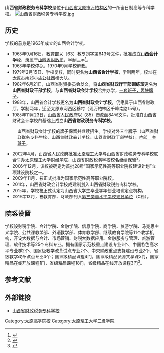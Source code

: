 {{coord|37.85169|112.51084|display=title}}
{{Infobox University
| name = 山西省财政税务专科学校
| EnglishName = Shanxi Finance & Taxation College
| image = 
| Motto = 至诚至信，至善至美
| established = 1963年
| type = 公立
| president = [[赵丽生|赵丽生]]教授
| faculty = 教职员工430人<ref name="About">{{cite web|title=学校简介|url=http://www.sxftc.edu.cn:8089/schoolww/list.htm?id=107|publisher=山西省财政税务专科学校网站|accessdate=2014-01-27|archive-url=https://web.archive.org/web/20150321070914/http://www.sxftc.edu.cn:8089/schoolww/list.htm?id=107|archive-date=2015-03-21|dead-url=yes}}</ref>
| staff = 
| students = 全日制在校生5355人，函授生703人<ref name="About"/>
| address = [[山西省|山西省]][[太原市|太原市]][[万柏林区|万柏林区]][[千峰南路|千峰南路]]25号
| website = https://www.sxftc.edu.cn/
}}

'''山西省财政税务专科学校'''是位于[[山西省|山西省]][[太原市|太原市]][[万柏林区|万柏林区]]的一所全日制高等专科学校。
[[File:山西省财政税务专科学校.jpg|thumb]]

== 历史 ==
学校的前身是1963年成立的山西会计学校。
*1963年9月16日，[[中华人民共和国教育部|教育部]]以（63）教专刘字第643号文件，批准成立'''山西会计学校'''，隶属于[[山西省财政厅|山西省财政厅]]，学制三年<ref name="History">{{cite web|title=历史沿革|url=http://www.sxftc.edu.cn/1/14.htm|publisher=山西省财政税务专科学校网站|accessdate=2014-01-27}}{{dead link|date=2017年12月 |bot=InternetArchiveBot |fix-attempted=yes }}</ref>。
*1966年学校停办。1970年9月学校解散。
*1979年2月15日，学校复校，同时更名为'''山西省会计学校'''，学制两年，校址在[[太原市|太原市]]南郊小店公社西桥大队。
*1982年6月21日，山西省财贸委员会发文，将'''山西省财政厅干部训练班'''更名为'''山西省财政干部学校'''，与'''山西省财政会计学校'''合并办学，[[一个机构多块牌子|一套班子，两块牌子]]。
*1983年，山西省会计学校更名为'''山西省财政会计学校'''，仍隶属于山西省财政厅，学制两年，迁至太原市河西区移村（现万柏林区千峰南路15号）。
*1985年11月23日，[[山西省人民政府|山西省人民政府]]以（85）晋政函84号文件，批准在山西省财政会计学校的基础上成立'''山西省财政税务专科学校'''。
:山西省财政会计学校的牌子保留并继续招生。学校对外三个牌子（山西省财政税务专科学校、山西省财政会计学校、山西省财政干部学校），[[一个机构多块牌子|内部一套班子]]。
*2002年4月，山西省人民政府批准[[太原理工大学|太原理工大学]]与山西省财政税务专科学校联合举办[[太原理工大学财经学院|太原理工大学财经学院]]，山西省财政税务学校校名继续保留<ref name="Files">{{cite book|author=山西省教育厅|title=山西高等学校发展纪实|year=2005|publisher=山西教育印刷厂}}</ref>。
*2006年12月，该校被确定为首批28所“国家示范性高等职业院校建设计划”立项建设院校之一。
*2009年11月，被正式批准为国家示范性高等职业院校。
*2011年，山西省财政会计学校成建制划入山西省财政税务专科学校。
*2015年，学校被正式认定为山西省大学生毕业学年创业培训定点机构。
*2019年12月，被教育部、财政部列入[[中国特色高水平高职学校和专业建设计划|第三类高水平学校建设单位]]（C档）。

== 院系设置 ==
学校设财税学院、会计学院、金融学院、信息学院、商学院、旅游学院、马克思主义学院、公共课教学部、外语教学部、体育教学部、继续教育学院等11个教学机构，开设大数据与会计、市场营销、财税大数据应用、金融服务与管理、旅游管理、软件技术等25个专科专业。拥有国家示范校重点建设专业6个、中国特色高水平专业群2个、国家级教学改革试点专业2个、中央财政重点支持建设专业2个、省级教学改革试点专业4个；国家级精品课程4门，国家级精品资源共享课3门，国家精品在线开放课程1门，省级精品课程18门，省级精品在线开放课程3门<ref>{{Cite web|title=存档副本|url=https://www.sxftc.edu.cn/xxgk/xxjj.htm|accessdate=2019-12-31|archive-url=https://web.archive.org/web/20191231064205/https://www.sxftc.edu.cn/xxgk/xxjj.htm|archive-date=2019-12-31|dead-url=no}}</ref>。

== 参考文献 ==
<div class="references-small">
<references />
</div>

==外部链接==
*[http://www.sxftc.edu.cn 山西省财政税务专科学校] {{Wayback|url=http://www.sxftc.edu.cn/ |date=20110902035633 }}

{{山西高等院校}}
{{国家示范性高等职业院校}}

[[Category:太原高等院校|Category:太原高等院校]]
[[Category:太原理工大学二级学院|Category:太原理工大学二级学院]]
